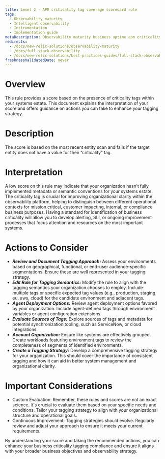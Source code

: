 ```yaml
---
title: Level 2 - APM criticality tag coverage scorecard rule
tags:
  - Observability maturity
  - Intelligent observability
  - Instrumentation
  - Implementation guide
metaDescription: Observability maturity business uptime apm criticality tag coverage
redirects:
  - /docs/new-relic-solutions/observability-maturity
  - /docs/full-stack-observability
  - /docs/new-relic-solutions/best-practices-guides/full-stack-observability
freshnessValidatedDate: never
---
```


# Overview

This rule provides a score based on the presence of criticality tags within your systems estate. This document explains the interpretation of your score and offers guidance on actions you can take to enhance your tagging strategy.

# Description

The score is based on the most recent entity scan and fails if the target entity does not have a value for their “criticality” tag.

# Interpretation

A low score on this rule may indicate that your organization hasn't fully implemented metadata or semantic conventions for your systems estate. The criticality tag is crucial for improving organizational clarity within the observability platform, helping to distinguish between different operational contexts for mission critical, customer impacting, internal, or compliance business purposes. Having a standard for identification of business criticality will allow you to develop alerting, SLI, or ongoing improvement processes that focus attention and resources on the most important systems.

# Actions to Consider

- ***Review and Document Tagging Approach:*** Assess your environments based on geographical, functional, or end-user audience-specific segmentations. Ensure these are well represented in your tagging strategy.
- ***Edit Rule for Tagging Semantics:*** Modify the rule to align with the tagging semantics your organization chooses to employ. Include multiple tags or specific expected tag values (e.g., production, staging, eu, aws, cloud) for the candidate environment and adjacent tags.
- ***Agent Deployment Options:*** Review agent deployment options favored by your organization. Include agent-defined tags through environment variables or agent configuration extensions.
- ***Evaluate Sources of Tags:*** Explore sources of tags and metadata for potential synchronization tooling, such as ServiceNow, or cloud integrations.
- ***Account Organization:*** Ensure like systems are effectively grouped. Create workloads featuring environment tags to review the completeness of segments of identified environments.
- ***Create a Tagging Strategy:*** Develop a comprehensive tagging strategy for your organization. This should cover the importance of consistent tagging and how it can aid in better system management and organizational clarity.

# Important Considerations

* Custom Evaluation: Remember, these rules and scores are not an exact science. It's crucial to evaluate them based on your specific needs and conditions. Tailor your tagging strategy to align with your organizational structure and operational goals.
* Continuous Improvement: Tagging strategies should evolve. Regularly review and adjust your approach to ensure it meets your current requirements.

By understanding your score and taking the recommended actions, you can enhance your business criticality tagging compliance and ensure it aligns with your broader business objectives and observability strategy.
